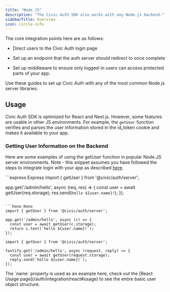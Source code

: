 ```yaml
---
title: "Node.JS"
description: "The Civic Auth SDK also works with any Node.js backend."
sidebarTitle: Overview
icon: circle-info
---
```


The core integration points here are as follows:

* Direct users to the Civic Auth login page

* Set up an endpoint that the auth server should redirect to once complete

* Set up middleware to ensure only logged-in users can access protected parts of your app.

Use these guides to set up Civic Auth with any of the most common Node.js server libraries.

<CardGroup cols={3}>
  <Card title="Express" href="/auth/integration/node.js/express" img="/images/auth/integration/express.png"/>
  <Card title="Hono" href="/auth/integration/node.js/hono" img="/images/auth/integration/hono.png"/>
  <Card title="Fastify" href="/auth/integration/node.js/fastify" img="/images/auth/integration/fastify.png"/>
</CardGroup>

## Usage

Civic Auth SDK is optimized for React and Next.js. However, some features are usable in other JS environments. For example, the `getUser` function verifies and parses the user information stored in the id\_token cookie and makes it available to your app.

### Getting User Information on the Backend

Here are some examples of using the getUser function in popular Node.JS server environments. Note - this snippet assumes you have followed the steps to integrate login with your app as described [here](/auth/integration/node.js).

<CodeGroup>
  ```express Express
  import { getUser } from '@civic/auth/server';

  app.get('/admin/hello', async (req, res) => {
    const user = await getUser(req.storage);
    res.send(`hello ${user.name}!`);
  });
  ```

  ```hono Hono
  import { getUser } from '@civic/auth/server';

  app.get('/admin/hello', async (c) => {
    const user = await getUser(c.storage);
    return c.text(`hello ${user.name}!`);
  });
  ```

  ```fastify Fastify
  import { getUser } from '@civic/auth/server';

  fastify.get('/admin/hello', async (request, reply) => {
    const user = await getUser(request.storage);
    reply.send(`hello ${user.name}!`);
  });
  ```
</CodeGroup>

<Info>
  The `name` property is used as an example here, check out the [React Usage page](/auth/integration/react#usage) to see the entire basic user object structure.
</Info>
